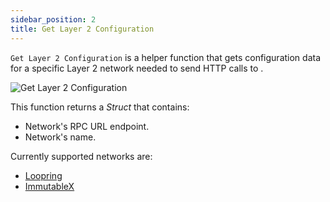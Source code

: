 ```yaml
---
sidebar_position: 2
title: Get Layer 2 Configuration
---
```


`Get Layer 2 Configuration` is a helper function that gets configuration data for a specific Layer 2 network needed
to send HTTP calls to <Step text="1"/>.

![Get Layer 2 Configuration](_static/img/L2-config.png)

This function returns a *Struct* that contains:
* <Step text="2"/> Network's RPC URL endpoint.
* <Step text="3"/> Network's name.

Currently supported networks are:
* [Loopring](https://loopring.io/)
* [ImmutableX](https://www.immutable.com/)

